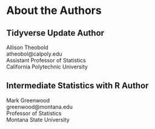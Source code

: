 # About the Authors {-}

## Tidyverse Update Author {-}

Allison Theobold <br>
atheobol@calpoly.edu <br>
Assistant Professor of Statistics <br>
California Polytechnic University 

## Intermediate Statistics with R Author {-}

Mark Greenwood <br>
greenwood@montana.edu <br>
Professor of Statistics <br>
Montana State University